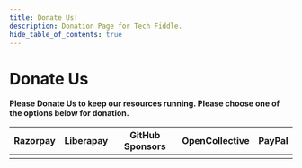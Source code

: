 ```yaml
---
title: Donate Us!
description: Donation Page for Tech Fiddle.
hide_table_of_contents: true
---
```



# Donate Us

**Please Donate Us to keep our resources running. Please choose one of the options below for donation.**

|                                                       Razorpay                                                        |                                                        Liberapay                                                         |                                                           GitHub Sponsors                                                            |                                                           OpenCollective                                                            |                                                       PayPal                                                        |
| :-------------------------------------------------------------------------------------------------------------------: | :----------------------------------------------------------------------------------------------------------------------: | :----------------------------------------------------------------------------------------------------------------------------------: | :---------------------------------------------------------------------------------------------------------------------------------: | :-----------------------------------------------------------------------------------------------------------------: |
| <Microlink url='https://rzp.io/l/CLDonations' /> | <Microlink url='https://liberapay.com/complabs' /> | <Microlink url='https://github.com/sponsors/RudraSen2/' /> | <Microlink url='https://opencollective.com/comp-labs' /> | <Microlink url='https://paypal.me/complabs28' /> |
